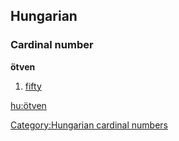==Hungarian==
===Cardinal number===
'''ötven'''
# [[fifty]]

[[Category:Hungarian cardinal numbers]]
[[hu:ötven]]